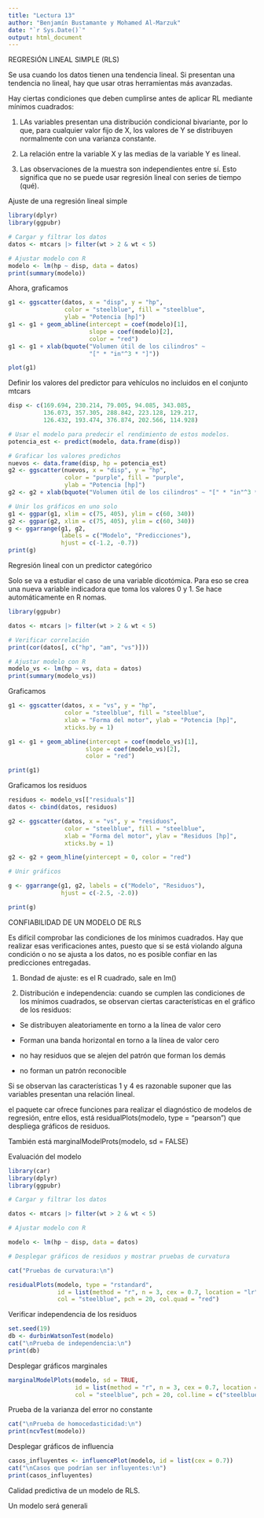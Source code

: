 ```yaml
---
title: "Lectura 13"
author: "Benjamín Bustamante y Mohamed Al-Marzuk"
date: "`r Sys.Date()`"
output: html_document
---
```


REGRESIÓN LINEAL SIMPLE (RLS)

Se usa cuando los datos tienen una tendencia lineal. Si presentan una tendencia no lineal, hay que usar otras herramientas más avanzadas.

Hay ciertas condiciones que deben cumplirse antes de aplicar RL mediante mínimos cuadrados:

1) LAs variables presentan una distribución condicional bivariante, por lo que, para cualquier valor fijo de X, los valores de Y se distribuyen normalmente con una varianza constante.

2) La relación entre la variable X y las medias de la variable Y es lineal.

3) Las observaciones de la muestra son independientes entre sí. Esto significa que no se puede usar regresión lineal con series de tiempo (qué).

Ajuste de una regresión lineal simple

```r

library(dplyr)
library(ggpubr)

# Cargar y filtrar los datos
datos <- mtcars |> filter(wt > 2 & wt < 5)

# Ajustar modelo con R
modelo <- lm(hp ~ disp, data = datos)
print(summary(modelo))
```
Ahora, graficamos

```r
g1 <- ggscatter(datos, x = "disp", y = "hp",
                color = "steelblue", fill = "steelblue",
                ylab = "Potencia [hp]")
g1 <- g1 + geom_abline(intercept = coef(modelo)[1],
                       slope = coef(modelo)[2],
                       color = "red")
g1 <- g1 + xlab(bquote("Volumen útil de los cilindros" ~ 
                       "[" * "in"^3 * "]"))

plot(g1)
```

Definir los valores del predictor para vehículos no incluidos en el conjunto mtcars
```r
disp <- c(169.694, 230.214, 79.005, 94.085, 343.085,
          136.073, 357.305, 288.842, 223.128, 129.217,
          126.432, 193.474, 376.874, 202.566, 114.928)

# Usar el modelo para predecir el rendimiento de estos modelos.
potencia_est <- predict(modelo, data.frame(disp))

# Graficar los valores predichos
nuevos <- data.frame(disp, hp = potencia_est)
g2 <- ggscatter(nuevos, x = "disp", y = "hp",
                color = "purple", fill = "purple",
                ylab = "Potencia [hp]")
g2 <- g2 + xlab(bquote("Volumen útil de los cilindros" ~ "[" * "in"^3 * "]"))

# Unir los gráficos en uno solo
g1 <- ggpar(g1, xlim = c(75, 405), ylim = c(60, 340))
g2 <- ggpar(g2, xlim = c(75, 405), ylim = c(60, 340))
g <- ggarrange(g1, g2,
               labels = c("Modelo", "Predicciones"),
               hjust = c(-1.2, -0.7))
print(g)
```

Regresión lineal con un predictor categórico

Solo se va a estudiar el caso de una variable dicotómica. Para eso se crea una nueva variable indicadora que toma los valores 0 y 1. Se hace automáticamente en R nomas.

```r
library(ggpubr)

datos <- mtcars |> filter(wt > 2 & wt < 5)

# Verificar correlación
print(cor(datos[, c("hp", "am", "vs")]))

# Ajustar modelo con R
modelo_vs <- lm(hp ~ vs, data = datos)
print(summary(modelo_vs))

```
Graficamos
```r
g1 <- ggscatter(datos, x = "vs", y = "hp",
                color = "steelblue", fill = "steelblue",
                xlab = "Forma del motor", ylab = "Potencia [hp]",
                xticks.by = 1)

g1 <- g1 + geom_abline(intercept = coef(modelo_vs)[1],
                      slope = coef(modelo_vs)[2],
                      color = "red")

print(g1)

```
Graficamos los residuos

```r
residuos <- modelo_vs[["residuals"]]
datos <- cbind(datos, residuos)

g2 <- ggscatter(datos, x = "vs", y = "residuos",
                color = "steelblue", fill = "steelblue",
                xlab = "Forma del motor", ylav = "Residuos [hp]",
                xticks.by = 1)

g2 <- g2 + geom_hline(yintercept = 0, color = "red")

# Unir gráficos

g <- ggarrange(g1, g2, labels = c("Modelo", "Residuos"),
               hjust = c(-2.5, -2.0))

print(g)

```
CONFIABILIDAD DE UN MODELO DE RLS

Es difícil comprobar las condiciones de los mínimos cuadrados. Hay que realizar esas verificaciones antes, puesto que si se está violando alguna condición o no se ajusta a los datos, no es posible confiar en las predicciones entregadas.

1) Bondad de ajuste: es el R cuadrado, sale en lm()

2) Distribución e independencia: cuando se cumplen las condiciones de los mínimos cuadrados, se observan ciertas características en el gráfico de los residuos:

- Se distribuyen aleatoriamente en torno a la línea de valor cero

- Forman una banda horizontal en torno a la línea de valor cero

- no hay residuos que se alejen del patrón que forman los demás

- no forman un patrón reconocible

Si se observan las características 1 y 4 es razonable suponer que las variables presentan una relación lineal.

el paquete car ofrece funciones para realizar el diagnóstico de modelos de regresión, entre ellos, está residualPlots(modelo, type = "pearson") que despliega gráficos de residuos.

También está marginalModelProts(modelo, sd = FALSE)

Evaluación del modelo

```r
library(car)
library(dplyr)
library(ggpubr)

# Cargar y filtrar los datos

datos <- mtcars |> filter(wt > 2 & wt < 5)

# Ajustar modelo con R

modelo <- lm(hp ~ disp, data = datos)

# Desplegar gráficos de residuos y mostrar pruebas de curvatura

cat("Pruebas de curvatura:\n")

residualPlots(modelo, type = "rstandard",
              id = list(method = "r", n = 3, cex = 0.7, location = "lr"),
              col = "steelblue", pch = 20, col.quad = "red")

```

Verificar independencia de los residuos
```r
set.seed(19)
db <- durbinWatsonTest(modelo)
cat("\nPrueba de independencia:\n")
print(db)
```

Desplegar gráficos marginales
```r
marginalModelPlots(modelo, sd = TRUE,
                   id = list(method = "r", n = 3, cex = 0.7, location = "lr"),
                   col = "steelblue", pch = 20, col.line = c("steelblue", "red"))
```

Prueba de la varianza del error no constante

```r
cat("\nPrueba de homocedasticidad:\n")
print(ncvTest(modelo))
```

Desplegar gráficos de influencia
```r
casos_influyentes <- influencePlot(modelo, id = list(cex = 0.7))
cat("\nCasos que podrían ser influyentes:\n")
print(casos_influyentes)
```


Calidad predictiva de un modelo de RLS.

Un modelo será generali












